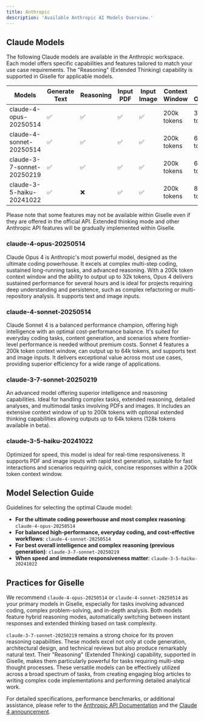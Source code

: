 ```yaml
---
title: Anthropic
description: 'Available Anthropic AI Models Overview.'
---
```


## Claude Models

The following Claude models are available in the Anthropic workspace. Each model offers specific capabilities and features tailored to match your use case requirements. The "Reasoning" (Extended Thinking) capability is supported in Giselle for applicable models.

| Models                      | Generate Text | Reasoning | Input PDF | Input Image | Context Window | Max Output                         | Plan@Giselle |
|-----------------------------|---------------|-----------|-----------|-------------|----------------|------------------------------------|----------------|
| claude-4-opus-20250514      | ✅            | ✅         | ✅         | ✅           | 200k tokens    | 32k tokens                         | Pro            |
| claude-4-sonnet-20250514    | ✅            | ✅         | ✅         | ✅           | 200k tokens    | 64k tokens                         | Pro            |
| claude-3-7-sonnet-20250219  | ✅            | ✅         | ✅         | ✅           | 200k tokens    | 64k tokens                         | Pro            |
| claude-3-5-haiku-20241022   | ✅            | ❌         | ✅         | ✅           | 200k tokens    | 8192 tokens                        | Free           |

Please note that some features may not be available within Giselle even if they are offered in the official API. Extended thinking mode and other Anthropic API features will be gradually implemented within Giselle.

### claude-4-opus-20250514
Claude Opus 4 is Anthropic's most powerful model, designed as the ultimate coding powerhouse. It excels at complex multi-step coding, sustained long-running tasks, and advanced reasoning. With a 200k token context window and the ability to output up to 32k tokens, Opus 4 delivers sustained performance for several hours and is ideal for projects requiring deep understanding and persistence, such as complex refactoring or multi-repository analysis. It supports text and image inputs.

### claude-4-sonnet-20250514
Claude Sonnet 4 is a balanced performance champion, offering high intelligence with an optimal cost-performance balance. It's suited for everyday coding tasks, content generation, and scenarios where frontier-level performance is needed without premium costs. Sonnet 4 features a 200k token context window, can output up to 64k tokens, and supports text and image inputs. It delivers exceptional value across most use cases, providing superior efficiency for a wide range of applications.

### claude-3-7-sonnet-20250219
An advanced model offering superior intelligence and reasoning capabilities. Ideal for handling complex tasks, extended reasoning, detailed analyses, and multimodal tasks involving PDFs and images. It includes an extensive context window of up to 200k tokens with optional extended thinking capabilities allowing outputs up to 64k tokens (128k tokens available in beta).

### claude-3-5-haiku-20241022
Optimized for speed, this model is ideal for real-time responsiveness. It supports PDF and image inputs with rapid text generation, suitable for fast interactions and scenarios requiring quick, concise responses within a 200k token context window.

## Model Selection Guide

Guidelines for selecting the optimal Claude model:

- **For the ultimate coding powerhouse and most complex reasoning**: `claude-4-opus-20250514`
- **For balanced high-performance, everyday coding, and cost-effective workflows**: `claude-4-sonnet-20250514`
- **For best overall intelligence and complex reasoning (previous generation)**: `claude-3-7-sonnet-20250219`
- **When speed and immediate responsiveness matter**: `claude-3-5-haiku-20241022`

## Practices for Giselle
We recommend `claude-4-opus-20250514` or `claude-4-sonnet-20250514` as your primary models in Giselle, especially for tasks involving advanced coding, complex problem-solving, and in-depth analysis. Both models feature hybrid reasoning modes, automatically switching between instant responses and extended thinking based on task complexity.

`claude-3-7-sonnet-20250219` remains a strong choice for its proven reasoning capabilities. These models excel not only at code generation, architectural design, and technical reviews but also produce remarkably natural text. Their "Reasoning" (Extended Thinking) capability, supported in Giselle, makes them particularly powerful for tasks requiring multi-step thought processes. These versatile models can be effectively utilized across a broad spectrum of tasks, from creating engaging blog articles to writing complex code implementations and performing detailed analytical work.

For detailed specifications, performance benchmarks, or additional assistance, please refer to the [Anthropic API Documentation](https://docs.anthropic.com/en/docs/about-claude/models/all-models) and the [Claude 4 announcement](https://www.anthropic.com/news/claude-4).
